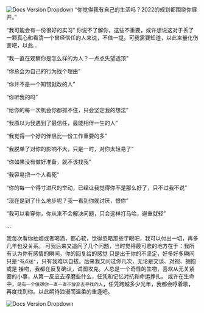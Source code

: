 ![Docs Version Dropdown](/img/tutorial/seventh.png)
“你觉得我有自己的生活吗？2022的规划都围绕你展开。”

“我可能会有一份很好的实习”
你说不了解你，这些不重要，或许想说这对于丢了一颗真心和看清一个曾经信任的人来说，不值一提。可我需要知道，以此来量化伤害吧，以此...

“我一直在观察你是怎么样的为人？一点点失望透顶”

“你总会为自己的行为找个理由”

“你并不是一个知错就改的人”

“你听我的吗”

“给你的每一次机会你都抓不住，只会坚定我的想法”

“我原以为我遇到了最信任，最能相伴一生的人”

“我觉得一个好的伴侣比一份工作重要的多”

“我脱单了对你的影响不大，只是一时，对你太轻易了”

“你如果没有做好准备，就不该找我”

“我容易把一个人看死”

“你的每一个得寸进尺的举动，已经让我觉得你不是那么好了，只不过我不说”

“现在是到了什么地步呢？我一看到你就讨厌，恨你”

“我可以看穿你，你从来不会解决问题，只会这样打马哈，避重就轻”

...

我每次看你抽烟或者喝酒，都心软，觉得忽略那些字眼吧，我可以付出一切，再多几年也没关系。
可我后来又追问了几个问题，当时觉得最可悲的地方在于：我所有认为你有感情的瞬间，你的回复给的感觉
只是出于你的不坚定，好多好多瞬间只是`"有点迷"`，只有我难以自拔。后来我又问过你几次，无论是交谈、对视、拥抱或是
接吻，我都在反复确认，试图攻克。人总是一个奇怪的生物，喜欢从无关紧要的小事，从第一反应去琢磨些什么，任凭和记忆对抗和命运挣扎。
或许在生命中，`是有一个值得你一直一直不放弃去寻找的人`，任凭跨越多少光年，我都会哼着歌，再度找到你。以此期待浪漫而温柔的重逢吧。


![Docs Version Dropdown](/img/printing/majiang.jpg)
